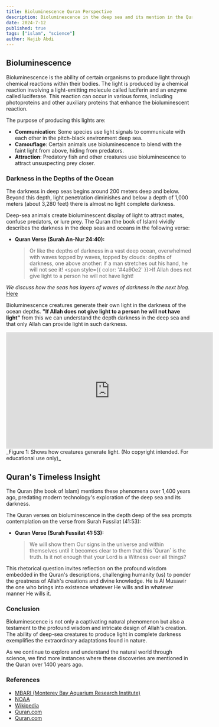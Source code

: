 ```yaml
---
title: Bioluminescence Quran Perspective
description: Bioluminescence in the deep sea and its mention in the Quran.
date: 2024-7-12
published: true
tags: ["islam", "science"]
author: Najib Abdi
---
```


## Bioluminescence 

Bioluminescence is the ability of certain organisms to produce light through chemical reactions within their bodies. The light is produced by a chemical reaction involving a light-emitting molecule called luciferin and an enzyme called luciferase. This reaction can occur in various forms, including photoproteins and other auxiliary proteins that enhance the bioluminescent reaction.

The purpose of producing this lights are:

- **Communication**: Some species use light signals to communicate with each other in the pitch-black environment deep sea.
- **Camouflage**: Certain animals use bioluminescence to blend with the faint light from above, hiding from predators.
- **Attraction**: Predatory fish and other creatures use bioluminescence to attract unsuspecting prey closer.

### Darkness in the Depths of the Ocean
The darkness in deep seas begins around 200 meters deep and below. Beyond this depth, light penetration diminishes and below a depth of 1,000 meters (about 3,280 feet) there is almost no light complete darkness. 

Deep-sea animals create bioluminescent display of light to attract mates, confuse predators, or lure prey. The Quran (the book of Islam) vividly describes the darkness in the deep seas and oceans in the following verse: 

- **Quran Verse (Surah An-Nur 24:40):**
  > Or like the depths of darkness in a vast deep ocean, overwhelmed with waves topped by waves, topped by clouds: depths of darkness, one above another: if a man stretches out his hand, he will not see it! <span style={{ color: '#4a90e2' }}>If Allah does not give light to a person he will not have light!</span>

_We discuss how the seas has layers of waves of darkness in the next blog._ [<span class="text-blue-500 underline-none">Here</span>](/blog/deepseadarkness)

Bioluminescence creatures generate their own light in the darkness of the ocean depths. **"If Allah does not give light to a person he will not have light"** from this we can understand the depth darkness in the deep sea and that only Allah can provide light in such darkness.

<div class=" overflow-hidden pb-[56.25%] h-0 ">
  <iframe width="560" height="315" className=" top-0 left-0 w-full rounded-lg overflow-hidden" src="https://www.youtube.com/embed/aPUF40j47-o?si=7fBuOqAaW2utdDcE" title="YouTube video player" frameborder="0" allow="accelerometer; autoplay; clipboard-write; encrypted-media; gyroscope; picture-in-picture; web-share" referrerpolicy="strict-origin-when-cross-origin" allowfullscreen></iframe>
</div> 
_Figure 1: Shows how creatures generate light. (No copyright intended. For educational use only)_
 
## Quran's Timeless Insight
The Quran (the book of Islam) mentions these phenomena over 1,400 years ago, predating modern technology's exploration of the deep sea and its darkness. 

The Quran verses on bioluminescence in the depth deep of the sea prompts contemplation on the verse from Surah Fussilat (41:53):

- **Quran Verse (Surah Fussilat 41:53):**
  > We will show them Our signs in the universe and within themselves until it becomes clear to them that this ˹Quran˺ is the truth. Is it not enough that your Lord is a Witness over all things?

This rhetorical question invites reflection on the profound wisdom embedded in the Quran's descriptions, challenging humanity (us) to ponder the greatness of Allah's creations and divine knowledge. He is Al Musawir the one who brings into existence whatever He wills and in whatever manner He wills it.


### Conclusion
Bioluminescence is not only a captivating natural phenomenon but also a testament to the profound wisdom and intricate design of Allah's creation. The ability of deep-sea creatures to produce light in complete darkness exemplifies the extraordinary adaptations found in nature. 

As we continue to explore and understand the natural world through science, we find more instances where these discoveries are mentioned in the Quran over 1400 years ago.


### References

- [MBARI (Monterey Bay Aquarium Research Institute)](https://www.youtube.com/watch?v=aPUF40j47-o&t=17s&ab_channel=MBARI%28MontereyBayAquariumResearchInstitute%29)
- [NOAA](https://oceanservice.noaa.gov/facts/biolum.html)
- [Wikipedia](https://en.wikipedia.org/wiki/Bioluminescence)
- [Quran.com](https://quran.com/24/40)
- [Quran.com](https://quran.com/41/53)
